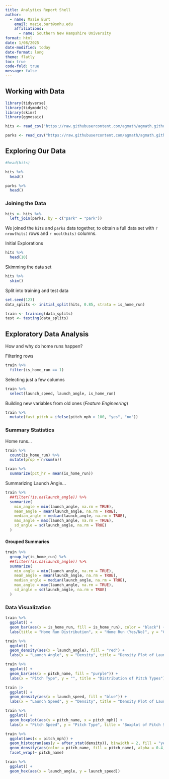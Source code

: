 ```yaml
---
title: Analytics Report Shell
author: 
  - name: Mazie Burt
    email: mazie.burt@snhu.edu
    affiliations: 
      - name: Southern New Hampshire University
format: html
date: 1/08/2025
date-modified: today
date-format: long
theme: flatly 
toc: true
code-fold: true
message: false 
---
```



## Working with Data

```r
library(tidyverse)
library(tidymodels)
library(skimr)
library(ggmosaic)

hits <- read_csv("https://raw.githubusercontent.com/agmath/agmath.github.io/refs/heads/master/data/classification/battedballs.csv")

parks <- read_csv("https://raw.githubusercontent.com/agmath/agmath.github.io/refs/heads/master/data/classification/park_dimensions.csv")
```

## Exploring Our Data

```r
#head(hits)

hits %>% 
  head()
```

```r
parks %>% 
  head()
```
### Joining the Data 
```r
hits <- hits %>%
  left_join(parks, by = c("park" = "park"))
```

We joined the `hits` and `parks` data together, to obtain a full data set with `r nrow(hits)` rows and `r ncol(hits)` columns. 


Initial Explorations 
```r
hits %>% 
  head(10)
```


Skimming the data set
```r
hits %>%
  skim()
```
Split into training and test data 
```r
set.seed(123)
data_splits <- initial_split(hits, 0.85, strata = is_home_run)

train <- training(data_splits)
test <- testing(data_splits)
```

## Exploratory Data Analysis 

How and why do home runs happen? 

Filtering rows
```r
train %>%
  filter(is_home_run == 1)
```

Selecting just a few columns 
```r
train %>% 
  select(launch_speed, launch_angle, is_home_run)
```

Building new variables from old ones (*Feature Engineering*)

```r
train %>%
  mutate(fast_pitch = ifelse(pitch_mph > 100, "yes", "no"))
```




### Summary Statistics 

Home runs... 

```r
train %>% 
  count(is_home_run) %>%
  mutate(prop = n/sum(n))
```
```r
train %>%
  summarize(pct_hr = mean(is_home_run))
```

Summarizing Launch Angle...

```r
train %>%
  ##filter(!is.na(launch_angle)) %>%
  summarize(
    min_angle = min(launch_angle, na.rm = TRUE), 
    mean_angle = mean(launch_angle, na.rm = TRUE),
    median_angle = median(launch_angle, na.rm = TRUE),
    max_angle = max(launch_angle, na.rm = TRUE),
    sd_angle = sd(launch_angle, na.rm = TRUE)
  )
```
#### Grouped Summaries 

```r
train %>%
  group_by(is_home_run) %>%
  ##filter(!is.na(launch_angle)) %>%
  summarize(
    min_angle = min(launch_angle, na.rm = TRUE), 
    mean_angle = mean(launch_angle, na.rm = TRUE),
    median_angle = median(launch_angle, na.rm = TRUE),
    max_angle = max(launch_angle, na.rm = TRUE),
    sd_angle = sd(launch_angle, na.rm = TRUE)
  )
```

### Data Visualization 

```r
train %>%
  ggplot() +
  geom_bar(aes(x = is_home_run, fill = is_home_run), color = "black") +
  labs(title = "Home Run Distribution", x = "Home Run (Yes/No)", y = "Count") 
```

```r
train %>%
  ggplot() + 
  geom_density(aes(x = launch_angle), fill = "red") + 
  labs(x = "Launch Angle", y = "Density", title = "Density Plot of Launch Angle")
```


```r
train %>%
  ggplot() +
  geom_bar(aes(x = pitch_name, fill = "purple")) + 
  labs(x = "Pitch Type", y = "", title = "Distribution of Pitch Types")
```
```r
train |>
  ggplot() +
  geom_density(aes(x = launch_speed, fill = "blue")) + 
  labs(x = "Launch Speed", y = "Density", title = "Density Plot of Launch Speed")
```
```r
train %>% 
  ggplot() +
  geom_boxplot(aes(y = pitch_name, x = pitch_mph)) + 
  labs(x = "Pitch Speed", y = "Pitch Type", title = "Boxplot of Pitch Speed vs. Pitch Type")
```

```r
train %>% 
  ggplot(aes(x = pitch_mph)) + 
  geom_histogram(aes(y = after_stat(density)), binwidth = 2, fill = "yellow", alpha = 0.7) +
  geom_density(aes(color = pitch_name, fill = pitch_name), alpha = 0.4, size = 1) +
  facet_wrap(~ pitch_name)
```
```r
train %>% 
  ggplot() + 
  geom_hex(aes(x = launch_angle, y = launch_speed)) 
```


